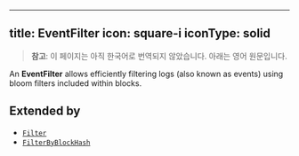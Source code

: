 <!-- AUTO-GENERATED-CONTENT:START (ENGLISH-COPY) -->
---
title: EventFilter
icon: square-i
iconType: solid
---

> **참고**: 이 페이지는 아직 한국어로 번역되지 않았습니다. 아래는 영어 원문입니다.

An **EventFilter** allows efficiently filtering logs (also known as events) using bloom filters included within
blocks.

## Extended by

- [`Filter`](/ko/sdk/content/interfaces/Filter)
- [`FilterByBlockHash`](/ko/sdk/content/interfaces/FilterByBlockHash)
